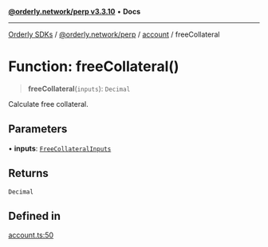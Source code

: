 [**@orderly.network/perp v3.3.10**](/sdks/tech-doc/@orderly.network/perp/README) • **Docs**

***

[Orderly SDKs](/sdks/tech-doc/packages) / [@orderly.network/perp](/sdks/tech-doc/@orderly.network/perp/README) / [account](/sdks/tech-doc/@orderly.network/perp/namespaces/account/README) / freeCollateral

# Function: freeCollateral()

> **freeCollateral**(`inputs`): `Decimal`

Calculate free collateral.

## Parameters

• **inputs**: [`FreeCollateralInputs`](/sdks/tech-doc/@orderly.network/perp/namespaces/account/type-aliases/FreeCollateralInputs)

## Returns

`Decimal`

## Defined in

[account.ts:50](https://github.com/OrderlyNetwork/js-sdk/blob/554ae704783e3b83c40bb234a899e8f02987d9b6/packages/perp/src/account.ts#L50)
